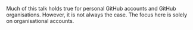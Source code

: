 ::: {.callout-note}

Much of this talk holds true for personal GitHub accounts and GitHub
organisations. However, it is not always the case. The focus here is solely on
organisational accounts.

:::
